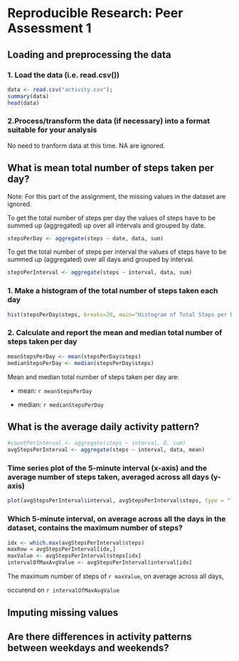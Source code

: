 # Reproducible Research: Peer Assessment 1


## Loading and preprocessing the data

### 1. Load the data (i.e. read.csv())

```r
data <- read.csv("activity.csv");
summary(data)
head(data)
```

### 2.Process/transform the data (if necessary) into a format suitable for your analysis

No need to tranform data at this time. NA are ignored.

## What is mean total number of steps taken per day?

Note: For this part of the assignment, the missing values in the dataset are ignored.

To get the total number of steps per day the values of steps have to be summed up (aggregated) up over all intervals and grouped by date.

```r
stepsPerDay <- aggregate(steps ~ date, data, sum)  
```

To get the total number of steps per interval the values of steps have to be summed up (aggregated) over all days and grouped by interval.

```r
stepsPerInterval <- aggregate(steps ~ interval, data, sum)  
```

### 1. Make a histogram of the total number of steps taken each day

```r
hist(stepsPerDay$steps, breaks=20, main="Histogram of Total Steps per Day",xlab="# of Steps", ylab="Frequency")

```

### 2. Calculate and report the mean and median total number of steps taken per day

```r
meanStepsPerDay <- mean(stepsPerDay$steps)
medianStepsPerDay <- median(stepsPerDay$steps)
```

Mean and median total number of steps taken per day are:
  
  - mean:   `r meanStepsPerDay`
  
  - median: `r medianStepsPerDay`


## What is the average daily activity pattern?

```r
#countPerInterval <- aggregate(steps ~ interval, D, sum)  
avgStepsPerInterval <- aggregate(steps ~ interval, data, mean)  
```

### Time series plot of the 5-minute interval (x-axis) and the average number of steps taken, averaged across all days (y-axis)

```r
plot(avgStepsPerInterval$interval, avgStepsPerInterval$steps, type = "l", main="Avg # of Steps per Interval", xlab="Minute of Day", ylab="# of Steps")
```

### Which 5-minute interval, on average across all the days in the dataset, contains the maximum number of steps?


```r
idx <- which.max(avgStepsPerInterval$steps)
maxRow = avgStepsPerInterval[idx,]
maxValue <- avgStepsPerInterval$steps[idx]
intervalOfMaxAvgValue <- avgStepsPerInterval$interval[idx]
```

The maximum number of steps of `r maxValue`,  on average across all days, 

occurend on `r intervalOfMaxAvgValue` 


## Imputing missing values



## Are there differences in activity patterns between weekdays and weekends?
